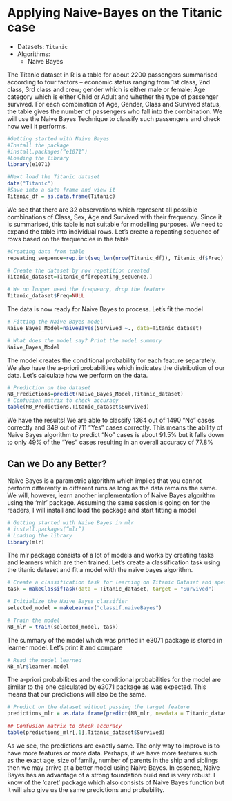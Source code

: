 # Applying Naive-Bayes on the Titanic case

* Datasets: `Titanic`
* Algorithms:
    * Naive Bayes
    


The Titanic dataset in R is a table for about 2200 passengers summarised according to four factors – economic status ranging from 1st class, 2nd class, 3rd class and crew; gender which is either male or female; Age category which is either Child or Adult and whether the type of passenger survived. For each combination of Age, Gender, Class and Survived status, the table gives the number of passengers who fall into the combination. We will use the Naive Bayes Technique to classify such passengers and check how well it performs. 

```r
#Getting started with Naive Bayes
#Install the package
#install.packages(“e1071”)
#Loading the library
library(e1071)

#Next load the Titanic dataset
data("Titanic")
#Save into a data frame and view it
Titanic_df = as.data.frame(Titanic)
```

We see that there are 32 observations which represent all possible combinations of Class, Sex, Age and Survived with their frequency. Since it is summarised, this table is not suitable for modelling purposes. We need to expand the table into individual rows. Let’s create a repeating sequence of rows based on the frequencies in the table

```r
#Creating data from table
repeating_sequence=rep.int(seq_len(nrow(Titanic_df)), Titanic_df$Freq) #This will repeat each combination equal to the frequency of each combination

# Create the dataset by row repetition created
Titanic_dataset=Titanic_df[repeating_sequence,]

# We no longer need the frequency, drop the feature
Titanic_dataset$Freq=NULL
```

The data is now ready for Naive Bayes to process. Let’s fit the model

```r
# Fitting the Naive Bayes model
Naive_Bayes_Model=naiveBayes(Survived ~., data=Titanic_dataset)

# What does the model say? Print the model summary
Naive_Bayes_Model
```

The model creates the conditional probability for each feature separately. We also have the a-priori probabilities which indicates the distribution of our data. Let’s calculate how we perform on the data.

```r
# Prediction on the dataset
NB_Predictions=predict(Naive_Bayes_Model,Titanic_dataset)
# Confusion matrix to check accuracy
table(NB_Predictions,Titanic_dataset$Survived)
```

We have the results! We are able to classify 1364 out of 1490 “No” cases correctly and 349 out of 711 “Yes” cases correctly. This means the ability of Naive Bayes algorithm to predict “No” cases is about 91.5% but it falls down to only 49% of the “Yes” cases resulting in an overall accuracy of 77.8%

## Can we Do any Better?
Naive Bayes is a parametric algorithm which implies that you cannot perform differently in different runs as long as the data remains the same. We will, however, learn another implementation of Naive Bayes algorithm using the ‘mlr’ package. Assuming the same session is going on for the readers, I will install and load the package and start fitting a model

```r
# Getting started with Naive Bayes in mlr
# install.packages(“mlr”)
# Loading the library
library(mlr)
```

The mlr package consists of a lot of models and works by creating tasks and learners which are then trained. Let’s create a classification task using the titanic dataset and fit a model with the naive bayes algorithm.

```r
# Create a classification task for learning on Titanic Dataset and specify the target feature
task = makeClassifTask(data = Titanic_dataset, target = "Survived")

# Initialize the Naive Bayes classifier
selected_model = makeLearner("classif.naiveBayes")

# Train the model
NB_mlr = train(selected_model, task)
```

The summary of the model which was printed in e3071 package is stored in learner model. Let’s print it and compare

```r
# Read the model learned  
NB_mlr$learner.model
```

The a-priori probabilities and the conditional probabilities for the model are similar to the one calculated by e3071 package as was expected. This means that our predictions will also be the same.

```r
# Predict on the dataset without passing the target feature
predictions_mlr = as.data.frame(predict(NB_mlr, newdata = Titanic_dataset[,1:3]))

## Confusion matrix to check accuracy
table(predictions_mlr[,1],Titanic_dataset$Survived)
```

As we see, the predictions are exactly same. The only way to improve is to have more features or more data. Perhaps, if we have more features such as the exact age, size of family, number of parents in the ship and siblings then we may arrive at a better model using Naive Bayes. In essence, Naive Bayes has an advantage of a strong foundation build and is very robust. I know of the ‘caret’ package which also consists of Naive Bayes function but it will also give us the same predictions and probability.


